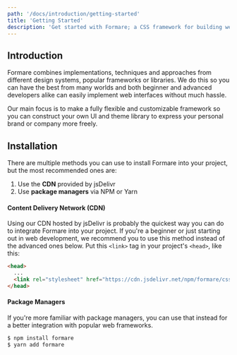 ```yaml
---
path: '/docs/introduction/getting-started'
title: 'Getting Started'
description: 'Get started with Formare; a CSS framework for building web interfaces hassle-free'
---
```


## Introduction

Formare combines implementations, techniques and approaches from different design systems, popular frameworks or
libraries. We do this so you can have the best from many worlds and both beginner and advanced developers alike
can easily implement web interfaces without much hassle.

Our main focus is to make a fully flexible and customizable framework so you can construct your own UI and theme
library to express your personal brand or company more freely.

## Installation

There are multiple methods you can use to install Formare into your project, but the most recommended ones are:

1. Use the **CDN** provided by jsDelivr
2. Use **package managers** via NPM or Yarn

#### Content Delivery Network (CDN)

Using our CDN hosted by jsDelivr is probably the quickest way you can do to integrate Formare into your project.
If you're a beginner or just starting out in web development, we recommend you to use this method instead of the advanced ones below.
Put this `<link>` tag in your project's `<head>`, like this:

<!-- prettier-ignore -->
```html
<head>
  ...
  <link rel="stylesheet" href="https://cdn.jsdelivr.net/npm/formare/css/formare.css" /> <!-- highlight-line -->
</head>
```

#### Package Managers

If you're more familiar with package managers, you can use that instead for a better integration with popular
web frameworks.

```bash
$ npm install formare
$ yarn add formare
```
